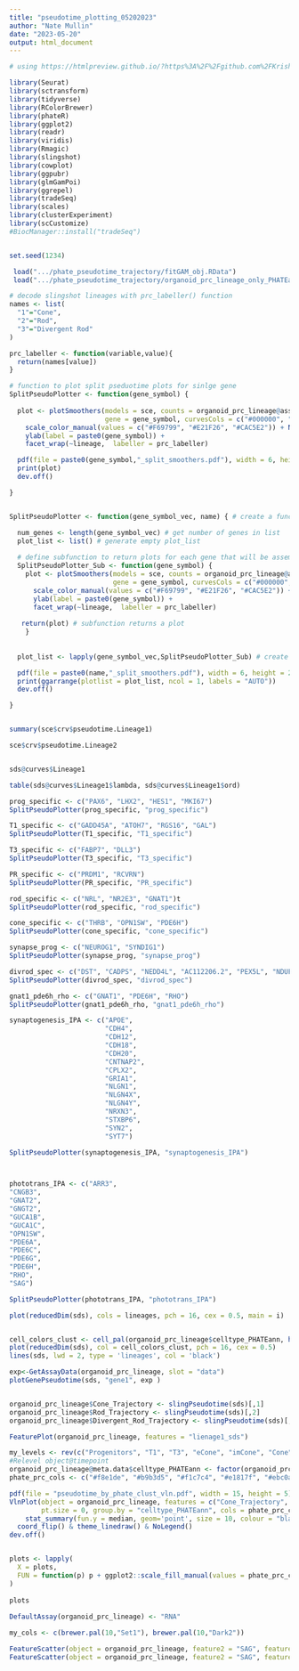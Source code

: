 ```yaml
---
title: "pseudotime_plotting_05202023"
author: "Nate Mullin"
date: "2023-05-20"
output: html_document
---
```


```r
# using https://htmlpreview.github.io/?https%3A%2F%2Fgithub.com%2FKrishnaswamyLab%2FphateR%2Fblob%2Fmaster%2Finst%2Fexamples%2Fbonemarrow_tutorial.html=

library(Seurat)
library(sctransform)
library(tidyverse)
library(RColorBrewer)
library(phateR)
library(ggplot2)
library(readr)
library(viridis)
library(Rmagic)
library(slingshot)
library(cowplot)
library(ggpubr)
library(glmGamPoi)
library(ggrepel)
library(tradeSeq)
library(scales)
library(clusterExperiment)
library(scCustomize)
#BiocManager::install("tradeSeq")


set.seed(1234)

```

```r
 load(".../phate_pseudotime_trajectory/fitGAM_obj.RData")
 load(".../phate_pseudotime_trajectory/organoid_prc_lineage_only_PHATEann.RData")
```


```r

# decode slingshot lineages with prc_labeller() function
names <- list(
  "1"="Cone",
  "2"="Rod",
  "3"="Divergent Rod"
)

prc_labeller <- function(variable,value){
  return(names[value])
}

# function to plot split pseduotime plots for sinlge gene
SplitPseudoPlotter <- function(gene_symbol) { 
  
  plot <- plotSmoothers(models = sce, counts = organoid_prc_lineage@assays$RNA@counts, 
                        gene = gene_symbol, curvesCols = c("#000000", "#000000", "#000000")) +
    scale_color_manual(values = c("#F69799", "#E21F26", "#CAC5E2")) + NoLegend() + 
    ylab(label = paste0(gene_symbol)) +
    facet_wrap(~lineage,  labeller = prc_labeller)

  pdf(file = paste0(gene_symbol,"_split_smoothers.pdf"), width = 6, height = 2)
  print(plot)
  dev.off()

}


SplitPseudoPlotter <- function(gene_symbol_vec, name) { # create a function with the name my_function

  num_genes <- length(gene_symbol_vec) # get number of genes in list
  plot_list <- list() # generate empty plot_list
  
  # define subfunction to return plots for each gene that will be assembled into list
  SplitPseudoPlotter_Sub <- function(gene_symbol) { 
    plot <- plotSmoothers(models = sce, counts = organoid_prc_lineage@assays$RNA@counts,
                          gene = gene_symbol, curvesCols = c("#000000", "#000000", "#000000")) +
      scale_color_manual(values = c("#F69799", "#E21F26", "#CAC5E2")) + NoLegend() + 
      ylab(label = paste0(gene_symbol)) +
      facet_wrap(~lineage,  labeller = prc_labeller)
 
   return(plot) # subfunction returns a plot
    }
  
  
  plot_list <- lapply(gene_symbol_vec,SplitPseudoPlotter_Sub) # create list of plots for every gene in input list

  pdf(file = paste0(name,"_split_smoothers.pdf"), width = 6, height = 2*num_genes)
  print(ggarrange(plotlist = plot_list, ncol = 1, labels = "AUTO"))
  dev.off()

}


summary(sce$crv$pseudotime.Lineage1)

sce$crv$pseudotime.Lineage2


sds@curves$Lineage1

table(sds@curves$Lineage1$lambda, sds@curves$Lineage1$ord)

```


```r
prog_specific <- c("PAX6", "LHX2", "HES1", "MKI67")
SplitPseudoPlotter(prog_specific, "prog_specific")

T1_specific <- c("GADD45A", "ATOH7", "RGS16", "GAL")
SplitPseudoPlotter(T1_specific, "T1_specific")

T3_specific <- c("FABP7", "DLL3")
SplitPseudoPlotter(T3_specific, "T3_specific")

PR_specific <- c("PRDM1", "RCVRN")
SplitPseudoPlotter(PR_specific, "PR_specific")

rod_specific <- c("NRL", "NR2E3", "GNAT1")t
SplitPseudoPlotter(rod_specific, "rod_specific")

cone_specific <- c("THRB", "OPN1SW", "PDE6H")
SplitPseudoPlotter(cone_specific, "cone_specific")

synapse_prog <- c("NEUROG1", "SYNDIG1")
SplitPseudoPlotter(synapse_prog, "synapse_prog")

divrod_spec <- c("DST", "CADPS", "NEDD4L", "AC112206.2", "PEX5L", "NDUFA4", "SERPINF1", "AC106798.1")
SplitPseudoPlotter(divrod_spec, "divrod_spec")

gnat1_pde6h_rho <- c("GNAT1", "PDE6H", "RHO")
SplitPseudoPlotter(gnat1_pde6h_rho, "gnat1_pde6h_rho")

```


```r
synaptogenesis_IPA <- c("APOE",
                        "CDH4",
                        "CDH12",
                        "CDH18",
                        "CDH20",
                        "CNTNAP2",
                        "CPLX2",
                        "GRIA1",
                        "NLGN1",
                        "NLGN4X",
                        "NLGN4Y",
                        "NRXN3",
                        "STXBP6",
                        "SYN2",
                        "SYT7")

SplitPseudoPlotter(synaptogenesis_IPA, "synaptogenesis_IPA")



phototrans_IPA <- c("ARR3",
"CNGB3",
"GNAT2",
"GNGT2",
"GUCA1B",
"GUCA1C",
"OPN1SW",
"PDE6A",
"PDE6C",
"PDE6G",
"PDE6H",
"RHO",
"SAG")

SplitPseudoPlotter(phototrans_IPA, "phototrans_IPA")

plot(reducedDim(sds), cols = lineages, pch = 16, cex = 0.5, main = i)


cell_colors_clust <- cell_pal(organoid_prc_lineage$celltype_PHATEann, hue_pal())
plot(reducedDim(sds), col = cell_colors_clust, pch = 16, cex = 0.5)
lines(sds, lwd = 2, type = 'lineages', col = 'black')

exp<-GetAssayData(organoid_prc_lineage, slot = "data")
plotGenePseudotime(sds, "gene1", exp )


organoid_prc_lineage$Cone_Trajectory <- slingPseudotime(sds)[,1]
organoid_prc_lineage$Rod_Trajectory <- slingPseudotime(sds)[,2]
organoid_prc_lineage$Divergent_Rod_Trajectory <- slingPseudotime(sds)[,3]

FeaturePlot(organoid_prc_lineage, features = "lienage1_sds")

my_levels <- rev(c("Progenitors", "T1", "T3", "eCone", "imCone", "Cone", "eRod", "imRod", "Rod", "DivRod"))
#Relevel object@timepoint
organoid_prc_lineage@meta.data$celltype_PHATEann <- factor(organoid_prc_lineage@meta.data$celltype_PHATEann, levels = my_levels)
phate_prc_cols <- c("#f8e1de", "#b9b3d5", "#f1c7c4", "#e1817f", "#ebc0ab","#e42129", "#3aa753", "#a6cfe5", "#ed8367", "#b9db94")

pdf(file = "pseudotime_by_phate_clust_vln.pdf", width = 15, height = 5)
VlnPlot(object = organoid_prc_lineage, features = c("Cone_Trajectory", "Rod_Trajectory", "Divergent_Rod_Trajectory"), 
        pt.size = 0, group.by = "celltype_PHATEann", cols = phate_prc_cols, )&
    stat_summary(fun.y = median, geom='point', size = 10, colour = "black", shape = 124) &
  coord_flip() & theme_linedraw() & NoLegend()
dev.off()


plots <- lapply(
  X = plots,
  FUN = function(p) p + ggplot2::scale_fill_manual(values = phate_prc_cols)
)
 
plots
 
DefaultAssay(organoid_prc_lineage) <- "RNA"

my_cols <- c(brewer.pal(10,"Set1"), brewer.pal(10,"Dark2"))

FeatureScatter(object = organoid_prc_lineage, feature2 = "SAG", feature1 = "lienage2_sds", slot = "data",pt.size = 0.1,cols=alpha(my_cols,0.5),group.by = "celltype_PHATEann") |
FeatureScatter(object = organoid_prc_lineage, feature2 = "SAG", feature1 = "lienage3_sds",slot = "data", pt.size = 0.1,cols=alpha(my_cols,0.5),group.by = "celltype_PHATEann")
```

